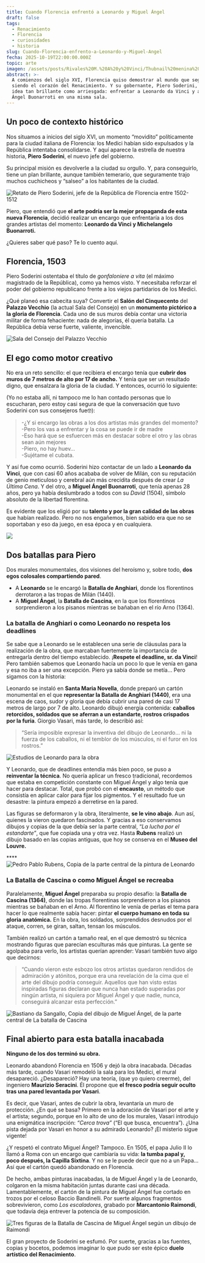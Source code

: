 ```yaml
---
title: Cuando Florencia enfrentó a Leonardo y Miguel Ángel
draft: false
tags:
  - Renacimiento
  - Florencia
  - curiosidades
  - historia
slug: Cuando-Florencia-enfrento-a-Leonardo-y-Miguel-Angel
fecha: 2025-10-19T22:00:00.000Z
topic: arte
imagen: /assets/posts/Rivales%20M.%20A%20y%20Vinci/Thubnail%20menina%20web%20(2).png
abstract: >-
  A comienzos del siglo XVI, Florencia quiso demostrar al mundo que seguía
  siendo el corazón del Renacimiento. Y su gobernante, Piero Soderini, tuvo una
  idea tan brillante como arriesgada: enfrentar a Leonardo da Vinci y a Miguel
  Ángel Buonarroti en una misma sala.
---
```


## Un poco de contexto histórico

Nos situamos a inicios del siglo XVI, un momento “movidito” políticamente para la ciudad italiana de Florencia: los Medici habían sido expulsados y la República intentaba consolidarse. Y aquí aparece la estrella de nuestra historia, **Piero Soderini**, el nuevo jefe del gobierno.

Su principal misión es devolverle a la ciudad su orgullo. Y, para conseguirlo, tiene un plan brillante, aunque también temerario, que seguramente trajo muchos cuchicheos y “salseo” a los habitantes de la ciudad.

![Retato de Piero Soderini, jefe de la República de Florencia entre 1502-1512](</assets/posts/Rivales M. A y Vinci/Piero Soderini.webp> "Piero Soderini (1450-1522), retratado por Ridolfo del Ghirlandaio")

Piero, que entendió que **el arte podría ser la mejor propaganda de esta nueva Florencia**, decidió realizar un encargo que enfrentaría a los dos grandes artistas del momento: **Leonardo da Vinci y Michelangelo Buonarroti.**

¿Quieres saber qué paso? Te lo cuento aquí.

## Florencia, 1503

Piero Soderini ostentaba el título de *gonfaloniere a vita* (el máximo magistrado de la República), como ya hemos visto. Y necesitaba reforzar el poder del gobierno republicano frente a los viejos partidarios de los Medici.

¿Qué planeó esa cabecita suya? Convertir el **Salón del Cinquecento** del **Palazzo Vecchio** (la actual Sala del Consejo) en un **monumento pictórico a la gloria de Florencia**. Cada uno de sus muros debía contar una victoria militar de forma fehaciente: nada de alegorías, él quería batalla. La República debía verse fuerte, valiente, invencible.

![ Sala del Consejo del Palazzo Vecchio](</assets/posts/Rivales M. A y Vinci/Gran Salón del 500.webp> " Sala del Consejo, Palazzo Vecchio")

## **El ego como motor creativo**

No era un reto sencillo: el que recibiera el encargo tenía que **cubrir dos muros de 7 metros de alto por 17 de ancho.** Y tenía que ser un resultado digno, que ensalzara la gloria de la ciudad. Y entonces, ocurrió lo siguiente:

(Yo no estaba allí, ni tampoco me lo han contado personas que lo escucharan, pero estoy casi segura de que la conversación que tuvo Soderini con sus consejeros fue🤓):

> -¿Y si encargo las obras a los dos artistas más grandes del momento? \
> -Pero los vas a enfrentar y la cosa se puede ir de madre\
> -Eso hará que se esfuercen más en destacar sobre el otro y las obras sean aún mejores\
> -Piero, no hay huev…\
> -Sujétame el cubata.

Y así fue como ocurrió. Soderini hizo contactar de un lado a **Leonardo da Vinci**, que con casi 60 años acababa de volver de Milán, con su reputación de genio meticuloso y cerebral aún más crecidita después de crear *La Última Cena*. Y del otro, a **Miguel Ángel Buonarroti**, que tenía apenas 28 años, pero ya había deslumbrado a todos con su *David* (1504), símbolo absoluto de la libertad florentina.

Es evidente que los eligió por su **talento y por la gran calidad de las obras** que habían realizado. Pero no nos engañemos, bien sabido era que no se soportaban y eso da juego, en esa época y en cualquiera.

![](</assets/posts/Rivales M. A y Vinci/Imagenes artículos menina web.png>)

## Dos batallas para Piero

Dos murales monumentales, dos visiones del heroísmo y, sobre todo, **dos egos colosales compartiendo pared**.

* A **Leonardo** se le encargó la **Batalla de Anghiari**, donde los florentinos derrotaron a las tropas de Milán (1440).
* A **Miguel Ángel**, la **Batalla de Cascina**, en la que los florentinos sorprendieron a los pisanos mientras se bañaban en el río Arno (1364).

### La batalla de Anghiari o como Leonardo no respeta los deadlines

Se sabe que a Leonardo se le establecen una serie de cláusulas para la realización de la obra, que marcaban fuertemente la importancia de entregarla dentro del tiempo establecido. ¡**Respete el deadline, sr. da Vinci**! Pero también sabemos que Leonardo hacía un poco lo que le venía en gana y esa no iba a ser una excepción. Piero ya sabía donde se metía… Pero sigamos con la historia:

Leonardo se instaló en **Santa Maria Novella**, donde preparó un cartón monumental en el que **representar la Batalla de Anghiari (1440)**, era una escena de caos, sudor y gloria que debía cubrir una pared de casi 17 metros de largo por 7 de alto. Leonardo dibujó energía contenida: **caballos retorcidos, soldados que se aferran a un estandarte, rostros crispados por la furia**. Giorgio Vasari, más tarde, lo describió así:

> “Sería imposible expresar la inventiva del dibujo de Leonardo... ni la fuerza de los caballos, ni el temblor de los músculos, ni el furor en los rostros.”

![Estudios de Leonardo para la obra](</assets/posts/Rivales M. A y Vinci/Imagenes artículos menina web (1).png> "Estudios de Leonardo para la obra")

Y Leonardo, que de deadlines entendía más bien poco, se puso a **reinventar la técnica**. No quería aplicar un fresco tradicional, recordemos que estaba en competición constante con Miguel Ángel y algo tenía que hacer para destacar. Total, que probó con el **encausto**, un método que consistía en aplicar calor para fijar los pigmentos. Y el resultado fue un desastre: la pintura empezó a derretirse en la pared.

Las figuras se deformaron y la obra, literalmente, **se le vino abajo**. Aun así, quienes la vieron quedaron fascinados. Y gracias a eso conservamos dibujos y copias de la que debía ser la parte central, “*La lucha por el estandarte”*, que fue copiada una y otra vez. Hasta **Rubens** realizó un dibujo basado en las copias antiguas, que hoy se conserva en el **Museo del Louvre.**

\*\*\*\*![ Pedro Pablo Rubens, Copia de la parte central de la pintura de Leonardo](</assets/posts/Rivales M. A y Vinci/copia de la parte central de la obra de la batalla de anghiari.webp> " Pedro Pablo Rubens, Copia de la parte central de la pintura de Leonardo")

### **La Batalla de Cascina o como Miguel Ángel se recreaba**

Paralelamente, **Miguel Ángel** preparaba su propio desafío: la **Batalla de Cascina (1364)**, donde las tropas florentinas sorprendieron a los pisanos mientras se bañaban en el Arno. Al florentino le venía de perlas el tema para hacer lo que realmente sabía hacer: pintar **el cuerpo humano en toda su gloria anatómica.** En la obra, los soldados, sorprendidos desnudos por el ataque, corren, se giran, saltan, tensan los músculos.

También realizó un cartón a tamaño real, en el que demostró su técnica mostrando figuras que parecían esculturas más que pinturas. La gente se agolpaba para verlo, los artistas querían aprender: Vasari también tuvo algo que decirnos:

> “Cuando vieron este esbozo los otros artistas quedaron rendidos de admiración y atónitos, porque era una revelación de la cima que el arte del dibujo podría conseguir. Aquellos que han visto estas inspiradas figuras declaran que nunca han estado superadas por ningún artista, ni siquiera por Miguel Ángel y que nadie, nunca, conseguirá alcanzar esta perfección.”

![Bastiano da Sangallo, Copia del dibujo de Miguel Ángel, de la parte central de La batalla de Cascina](/assets/posts/Rivales%20M.%20A%20y%20Vinci/batalla%20e%20cascina.webp "Bastiano da Sangallo, Copia del dibujo de Miguel Ángel, de la parte central de La batalla de Cascina")

## Final abierto para esta batalla inacabada

**Ninguno de los dos terminó su obra.**

Leonardo abandonó Florencia en 1506 y dejó la obra inacabada. Décadas más tarde, cuando Vasari remodeló la sala para los Medici, el mural desapareció. ¿Desapareció? Hay una teoría, (que yo quiero creerme), del ingeniero **Maurizio Seracini**. Él propone que **el fresco podría seguir oculto** **tras una pared levantada por Vasari**.

Es decir, que Vasari, antes de cubrir la obra, levantaría un muro de protección. ¿En qué se basa? Primero en la adoración de Vasari por el arte y el artista; segundo, porque en lo alto de uno de los murales, Vasari introdujo una enigmática inscripción: *“Cerca trova”* (“El que busca, encuentra”). ¿Una pista dejada por Vasari en honor a su admirado Leonardo? ¡El misterio sigue vigente!

¿Y respetó el contrato Miguel Ángel? Tampoco. En 1505, el papa Julio II lo llamó a Roma con un encargo que cambiaría su vida: **la tumba papal y, poco después, la Capilla Sixtina**. Y no se le puede decir que no a un Papa... Así que el cartón quedó abandonado en Florencia.

De hecho, ambas pinturas inacabadas, la de Miguel Ángel y la de Leonardo, colgaron en la misma habitación juntas durante casi una década. Lamentablemente, el cartón de la pintura de Miguel Ángel fue cortado en trozos por el celoso Baccio Bandinelli. Por suerte algunos fragmentos sobrevivieron, como *Los escaladores*, grabado por **Marcantonio Raimondi**, que todavía deja entrever la potencia de su composición.

![Tres figuras de la Batalla de Cascina de Miguel Ángel según un dibujo de Raimondi](</assets/posts/Rivales M. A y Vinci/los escaladores.webp> "Marcantonio Raimondi, Los escaladores (Tres figuras de la Batalla de Cascina de Miguel Ángel)")

El gran proyecto de Soderini se esfumó. Por suerte, gracias a las fuentes, copias y bocetos, podemos imaginar lo que pudo ser este épico **duelo artístico del Renacimiento**.
